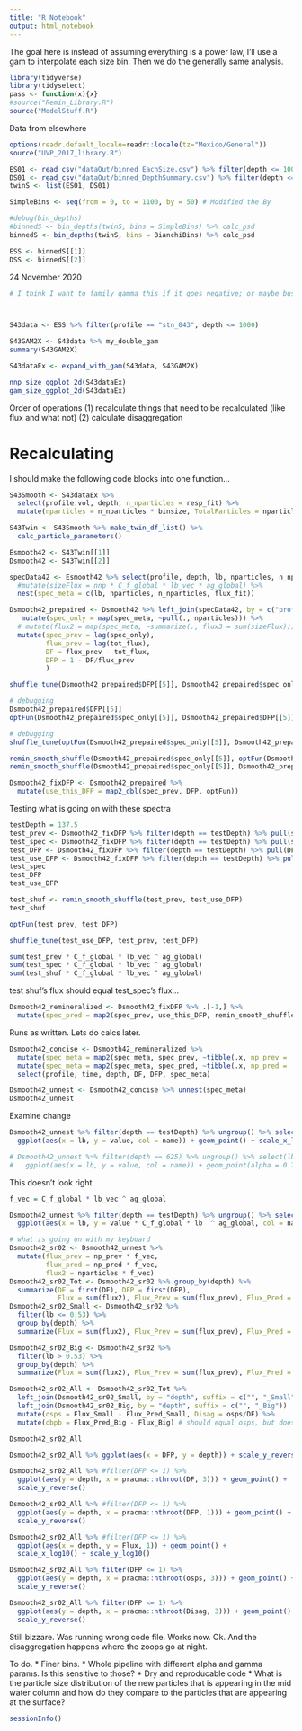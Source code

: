 ```yaml
---
title: "R Notebook"
output: html_notebook
---
```


The goal here is instead of assuming everything is a power law, I'll use a gam to interpolate each size bin.
Then we do the generally same analysis.

```r
library(tidyverse)
library(tidyselect)
pass <- function(x){x}
#source("Remin_Library.R")
source("ModelStuff.R")
```

Data from elsewhere
```r
options(readr.default_locale=readr::locale(tz="Mexico/General"))
source("UVP_2017_library.R")

ES01 <- read_csv("dataOut/binned_EachSize.csv") %>% filter(depth <= 1000)
DS01 <- read_csv("dataOut/binned_DepthSummary.csv") %>% filter(depth <= 1000)
twinS <- list(ES01, DS01)
```

```r
SimpleBins <- seq(from = 0, to = 1100, by = 50) # Modified the By

#debug(bin_depths)
#binnedS <- bin_depths(twinS, bins = SimpleBins) %>% calc_psd
binnedS <- bin_depths(twinS, bins = BianchiBins) %>% calc_psd

ESS <- binnedS[[1]]
DSS <- binnedS[[2]]
```

24 November 2020



```r
# I think I want to family gamma this if it goes negative; or maybe bust poisson back out



S43data <- ESS %>% filter(profile == "stn_043", depth <= 1000)

S43GAM2X <- S43data %>% my_double_gam
summary(S43GAM2X)
```

```r
S43dataEx <- expand_with_gam(S43data, S43GAM2X)
```

```r
nnp_size_ggplot_2d(S43dataEx)
gam_size_ggplot_2d(S43dataEx)
```




Order of operations
(1) recalculate things that need to be recalculated (like flux and what not)
(2) calculate disaggregation

# Recalculating

I should make the following code blocks into one function...
```r
S43Smooth <- S43dataEx %>%
  select(profile:vol, depth, n_nparticles = resp_fit) %>%
  mutate(nparticles = n_nparticles * binsize, TotalParticles = nparticles * vol)

S43Twin <- S43Smooth %>% make_twin_df_list() %>%
  calc_particle_parameters()

Esmooth42 <- S43Twin[[1]]
Dsmooth42 <- S43Twin[[2]]
```

```r
specData42 <- Esmooth42 %>% select(profile, depth, lb, nparticles, n_nparticles, flux_fit) %>%
  #mutate(sizeFlux = nnp * C_f_global * lb_vec * ag_global) %>%
  nest(spec_meta = c(lb, nparticles, n_nparticles, flux_fit))
```

```r
Dsmooth42_prepaired <- Dsmooth42 %>% left_join(specData42, by = c("profile", "depth")) %>%
   mutate(spec_only = map(spec_meta, ~pull(., nparticles))) %>% 
  # mutate(flux2 = map(spec_meta, ~summarize(., flux3 = sum(sizeFlux)))) %>%
  mutate(spec_prev = lag(spec_only),
         flux_prev = lag(tot_flux),
         DF = flux_prev - tot_flux,
         DFP = 1 - DF/flux_prev
         )
```

```r
shuffle_tune(Dsmooth42_prepaired$DFP[[5]], Dsmooth42_prepaired$spec_only[[5]], Dsmooth42_prepaired$DFP[[5]])

```

```r
# debugging
Dsmooth42_prepaired$DFP[[5]]
optFun(Dsmooth42_prepaired$spec_only[[5]], Dsmooth42_prepaired$DFP[[5]])
```

```r
# debugging
shuffle_tune(optFun(Dsmooth42_prepaired$spec_only[[5]], Dsmooth42_prepaired$DFP[[5]]), Dsmooth42_prepaired$spec_only[[5]], Dsmooth42_prepaired$DFP[[5]])

remin_smooth_shuffle(Dsmooth42_prepaired$spec_only[[5]], optFun(Dsmooth42_prepaired$spec_only[[5]], Dsmooth42_prepaired$DFP[[5]]))
remin_smooth_shuffle(Dsmooth42_prepaired$spec_only[[5]], Dsmooth42_prepaired$DFP[[5]])
```

```r
Dsmooth42_fixDFP <- Dsmooth42_prepaired %>%
  mutate(use_this_DFP = map2_dbl(spec_prev, DFP, optFun))
```

Testing what is going on with these spectra

```r
testDepth = 137.5
test_prev <- Dsmooth42_fixDFP %>% filter(depth == testDepth) %>% pull(spec_prev) %>% .[[1]]
test_spec <- Dsmooth42_fixDFP %>% filter(depth == testDepth) %>% pull(spec_only) %>% .[[1]]
test_DFP <- Dsmooth42_fixDFP %>% filter(depth == testDepth) %>% pull(DFP)
test_use_DFP <- Dsmooth42_fixDFP %>% filter(depth == testDepth) %>% pull(use_this_DFP)
test_spec
test_DFP
test_use_DFP

test_shuf <- remin_smooth_shuffle(test_prev, test_use_DFP)
test_shuf

optFun(test_prev, test_DFP)

shuffle_tune(test_use_DFP, test_prev, test_DFP)
```

```r
sum(test_prev * C_f_global * lb_vec ^ ag_global)
sum(test_spec * C_f_global * lb_vec ^ ag_global)
sum(test_shuf * C_f_global * lb_vec ^ ag_global)
```

test shuf's flux should equal test_spec's flux...

```r
Dsmooth42_remineralized <- Dsmooth42_fixDFP %>% .[-1,] %>%
  mutate(spec_pred = map2(spec_prev, use_this_DFP, remin_smooth_shuffle))
```

Runs as written. Lets do calcs later.

```r
Dsmooth42_concise <- Dsmooth42_remineralized %>% 
  mutate(spec_meta = map2(spec_meta, spec_prev, ~tibble(.x, np_prev = .y))) %>%
  mutate(spec_meta = map2(spec_meta, spec_pred, ~tibble(.x, np_pred = .y))) %>%
  select(profile, time, depth, DF, DFP, spec_meta)

Dsmooth42_unnest <- Dsmooth42_concise %>% unnest(spec_meta)
Dsmooth42_unnest
```

Examine change
```r

Dsmooth42_unnest %>% filter(depth == testDepth) %>% ungroup() %>% select(lb, nparticles, np_prev, np_pred) %>% pivot_longer(cols = c(nparticles, np_prev, np_pred)) %>% 
  ggplot(aes(x = lb, y = value, col = name)) + geom_point() + scale_x_log10() + scale_y_log10() + scale_color_manual(values = c("red", "blue", "gray20"))

# Dsmooth42_unnest %>% filter(depth == 625) %>% ungroup() %>% select(lb, nparticles, np_prev, np_pred) %>% pivot_longer(cols = c(nparticles, np_prev, np_pred)) %>% 
#   ggplot(aes(x = lb, y = value, col = name)) + geom_point(alpha = 0.75, size = 1) + scale_x_log10() + scale_y_log10() + scale_color_manual(values = c("red", "blue", "gray20"))

```
This doesn't look right.

```r
f_vec = C_f_global * lb_vec ^ ag_global

Dsmooth42_unnest %>% filter(depth == testDepth) %>% ungroup() %>% select(lb, nparticles, np_prev, np_pred) %>% pivot_longer(cols = c(nparticles, np_prev, np_pred)) %>% 
  ggplot(aes(x = lb, y = value * C_f_global * lb  ^ ag_global, col = name)) + geom_point() + scale_x_log10() + scale_y_log10() + scale_color_manual(values = c("red", "blue", "gray20"))
```


```r
# what is going on with my keyboard
Dsmooth42_sr02 <- Dsmooth42_unnest %>% 
  mutate(flux_prev = np_prev * f_vec,
         flux_pred = np_pred * f_vec,
         flux2 = nparticles * f_vec)
Dsmooth42_sr02_Tot <- Dsmooth42_sr02 %>% group_by(depth) %>%
  summarize(DF = first(DF), DFP = first(DFP),
            Flux = sum(flux2), Flux_Prev = sum(flux_prev), Flux_Pred = sum(flux_pred))
Dsmooth42_sr02_Small <- Dsmooth42_sr02 %>%
  filter(lb <= 0.53) %>%
  group_by(depth) %>%
  summarize(Flux = sum(flux2), Flux_Prev = sum(flux_prev), Flux_Pred = sum(flux_pred))

Dsmooth42_sr02_Big <- Dsmooth42_sr02 %>%
  filter(lb > 0.53) %>%
  group_by(depth) %>%
  summarize(Flux = sum(flux2), Flux_Prev = sum(flux_prev), Flux_Pred = sum(flux_pred))

Dsmooth42_sr02_All <- Dsmooth42_sr02_Tot %>%
  left_join(Dsmooth42_sr02_Small, by = "depth", suffix = c("", "_Small")) %>%
  left_join(Dsmooth42_sr02_Big, by = "depth", suffix = c("", "_Big"))  %>%
  mutate(osps = Flux_Small - Flux_Pred_Small, Disag = osps/DF) %>%
  mutate(obpb = Flux_Pred_Big - Flux_Big) # should equal osps, but doesn't
```

```r
Dsmooth42_sr02_All
```

```r
Dsmooth42_sr02_All %>% ggplot(aes(x = DFP, y = depth)) + scale_y_reverse() + geom_point()
```

```r
Dsmooth42_sr02_All %>% #filter(DFP <= 1) %>%
  ggplot(aes(y = depth, x = pracma::nthroot(DF, 3))) + geom_point() +
  scale_y_reverse()

Dsmooth42_sr02_All %>% #filter(DFP <= 1) %>%
  ggplot(aes(y = depth, x = pracma::nthroot(DFP, 1))) + geom_point() +
  scale_y_reverse()

Dsmooth42_sr02_All %>% #filter(DFP <= 1) %>%
  ggplot(aes(x = depth, y = Flux, 1)) + geom_point() +
  scale_x_log10() + scale_y_log10()
```

```r
Dsmooth42_sr02_All %>% filter(DFP <= 1) %>%
  ggplot(aes(y = depth, x = pracma::nthroot(osps, 3))) + geom_point() +
  scale_y_reverse()

Dsmooth42_sr02_All %>% filter(DFP <= 1) %>%
  ggplot(aes(y = depth, x = pracma::nthroot(Disag, 3))) + geom_point() +
  scale_y_reverse()
```

Still bizzare. Was running wrong code file. Works now.
Ok. And the disaggregation happens where the zoops go at night.

To do. 
* Finer bins. 
* Whole pipeline with different alpha and gamma params. Is this sensitive to those?
* Dry and reproducable code
* What is the particle size distribution of the new particles that is appearing in the mid water column and how do they compare to the particles that are appearing at the surface?

```r
sessionInfo()
```
